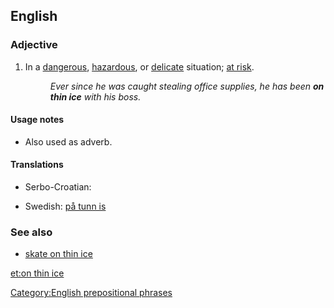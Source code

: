 ==English==

===Adjective===
{{head|en|adjective|head=[[on]] [[thin]] [[ice]]}}

# {{idiomatic}} In a [[dangerous]], [[hazardous]], or [[delicate]] situation; [[at risk]].
#: ''Ever since he was caught stealing office supplies, he has been '''on thin ice''' with his boss.''

====Usage notes====
* Also used as adverb.

====Translations====
{{trans-top|at risk}}
* Serbo-Croatian: {{t-|sh|на танком леду|tr=na tankom ledu|sc=Cyrl}}
{{trans-mid}}
* Swedish: [[på tunn is]]
{{trans-bottom}}

===See also===
* [[skate on thin ice]]

[[Category:English prepositional phrases]]

[[et:on thin ice]]